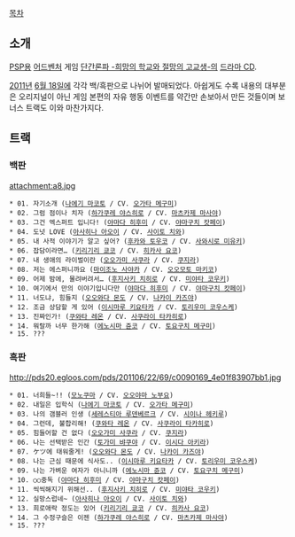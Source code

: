 [[목차]]

== 소개 ==
[[PSP]]용 [[어드벤처]] 게임 [[단간론파 -희망의 학교와 절망의 고교생-]]의 [[드라마 CD]]. 

[[2011년]] [[6월 18일]]에 각각 백/흑판으로 나뉘어 발매되었다. 아쉽게도 수록 내용의 대부분은 오리지널이 아닌 게임 본편의 자유 행동 이벤트를 약간만 손보아서 만든 것들이며 보너스 트랙도 이와 마찬가지다.

== 트랙 ==
=== 백판 ===
attachment:a8.jpg

 * 01. 자기소개 ([[나에기 마코토]] / CV. [[오가타 메구미]])
 * 02. 그럼 점이나 치자 ([[하가쿠레 야스히로]] / CV. [[마츠카제 마사야]])
 * 03. 그건 엑스퍼트 입니다! ([[야마다 히후미]] / CV. [[야마구치 캇페이]])
 * 04. 도넛 LOVE ([[아사히나 아오이]] / CV. [[사이토 치와]])
 * 05. 내 사적 이야기가 알고 싶어? ([[후카와 토우코]] / CV. [[사와시로 미유키]])
 * 06. 잡담이라면… ([[키리기리 쿄코]] / CV. [[히카사 요코]])
 * 07. 내 생애의 라이벌이란 ([[오오가미 사쿠라]] / CV. [[쿠지라]])
 * 08. 저는 에스퍼니까요 ([[마이조노 사야카]] / CV. [[오오모토 마키코]])
 * 09. 어제 밤에, 물려버려서… ([[후지사키 치히로]] / CV. [[미야타 코우키]])
 * 10. 여기에서 만의 이야기입니다만 ([[야마다 히후미]] / CV. [[야마구치 캇페이]])
 * 11. 너도냐, 힘들지 ([[오오와다 몬도]] / CV. [[나카이 카즈야]])
 * 12. 조금 상담할 게 있어 ([[이시마루 키요타카]] / CV. [[토리우미 코우스케]])
 * 13. 진짜인가! ([[쿠와타 레온]] / CV. [[사쿠라이 타카히로]])
 * 14. 뭐랄까 너무 한가해 ([[에노시마 쥰코]] / CV. [[토요구치 메구미]])
 * 15. ???
=== 흑판 ===
http://pds20.egloos.com/pds/201106/22/69/c0090169_4e01f83907bb1.jpg

 * 01. 너희들~!! ([[모노쿠마]] / CV. [[오오야마 노부요]])
 * 02. 내일은 입학식 ([[나에기 마코토]] / CV. [[오가타 메구미]])
 * 03. 나의 갬블러 인생 ([[세레스티아 루덴베르크]] / CV. [[시이나 헤키루]])
 * 04. 그런데, 불합리해! ([[쿠와타 레온]] / CV. [[사쿠라이 타카히로]])
 * 05. 힘들어할 건 없다 ([[오오가미 사쿠라]] / CV. [[쿠지라]])
 * 06. 나는 선택받은 인간 ([[토가미 뱌쿠야]] / CV. [[이시다 아키라]])
 * 07. ケツ에 태워줄게! ([[오오와다 몬도]] / CV. [[나카이 카즈야]])
 * 08. 나는 근심 때문에 식사도.. ([[이시마루 키요타카]] / CV. [[토리우미 코우스케]])
 * 09. 나는 가벼운 여자가 아니니까 ([[에노시마 쥰코]] / CV. [[토요구치 메구미]])
 * 10. ○○중독 ([[야마다 히후미]] / CV. [[야마구치 캇페이]])
 * 11. 씩씩해지기 위해선.. ([[후지사키 치히로]] / CV. [[미야타 코우키]])
 * 12. 실망스럽네~ ([[아사히나 아오이]] / CV. [[사이토 치와]])
 * 13. 희로애락 정도는 있어 ([[키리기리 쿄코]] / CV. [[히카사 요코]])
 * 14. 그 수정구슬은 이젠 ([[하가쿠레 야스히로]] / CV. [[마츠카제 마사야]])
 * 15. ???
